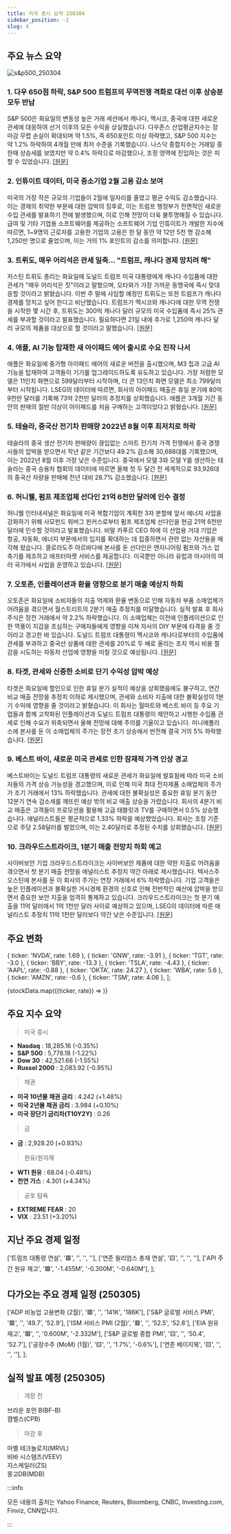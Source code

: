 ```yaml
---
title: 미국 증시 요약 250304
sidebar_position: -2
slug: 4
---
```


## 주요 뉴스 요약

![s&p500_250304](/map/250304.png)

### 1. **다우 650점 하락, S&P 500 트럼프의 무역전쟁 격화로 대선 이후 상승분 모두 반납**

S&P 500은 화요일의 변동성 높은 거래 세션에서 캐나다, 멕시코, 중국에 대한 새로운 관세에 대응하여 선거 이후의 모든 수익을 상실했습니다. 다우존스 산업평균지수는 장 마감 무렵 손실이 확대되며 약 1.5%, 즉 650포인트 이상 하락했고, S&P 500 지수는 약 1.2% 하락하여 4개월 만에 최저 수준을 기록했습니다. 나스닥 종합지수는 거래일 중 한때 상승세를 보였지만 약 0.4% 하락으로 마감했으나, 조정 영역에 진입하는 것은 피할 수 있었습니다. [[원문]](https://finance.yahoo.com/news/live/stock-market-today-dow-sinks-650-points-sp-500-wipes-out-post-election-gains-as-trump-trade-war-intensifies-210135991.html)

### 2. **인튜이트 데이터, 미국 중소기업 2월 고용 감소 보여**

미국의 가장 작은 규모의 기업들이 2월에 일자리를 줄였고 평균 수익도 감소했습니다. 이는 경제의 취약한 부문에 대한 압박의 징후로, 이는 트럼프 행정부가 전면적인 새로운 수입 관세를 발표하기 전에 발생했으며, 이로 인해 전망이 더욱 불투명해질 수 있습니다. 급여 및 기타 기업용 소프트웨어를 제공하는 소프트웨어 기업 인튜이트가 개발한 지수에 따르면, 1~9명의 근로자를 고용한 기업의 고용은 한 달 동안 약 12만 5천 명 감소해 1,250만 명으로 줄었으며, 이는 거의 1% 포인트의 감소를 의미합니다. [[원문]](https://www.reuters.com/markets/us/us-small-businesses-cut-jobs-february-intuit-data-show-2025-03-04/)

### 3. **트뤼도, 매우 어리석은 관세 일축... "트럼프, 캐나다 경제 망치려 해"**

저스틴 트뤼도 총리는 화요일에 도널드 트럼프 미국 대통령에게 캐나다 수입품에 대한 관세가 "매우 어리석은 짓"이라고 말했으며, 오타와가 가장 가까운 동맹국에 즉시 맞대응할 것이라고 밝혔습니다. 이번 주 말에 사임할 예정인 트뤼도는 또한 트럼프가 캐나다 경제를 망치고 싶어 한다고 비난했습니다. 트럼프가 멕시코와 캐나다에 대한 무역 전쟁을 시작한 몇 시간 후, 트뤼도는 300억 캐나다 달러 규모의 미국 수입품에 즉시 25% 관세를 부과할 것이라고 발표했습니다. 필요하다면 21일 내에 추가로 1,250억 캐나다 달러 규모의 제품을 대상으로 할 것이라고 말했습니다. [[원문]](https://www.reuters.com/world/canada-is-imposing-25-tariffs-30-bln-us-imports-says-trudeau-2025-03-04/)

### 4. **애플, AI 기능 탑재한 새 아이패드 에어 출시로 수요 진작 나서**

애플은 화요일에 중가형 아이패드 에어의 새로운 버전을 출시했으며, M3 칩과 고급 AI 기능을 탑재하여 고객들이 기기를 업그레이드하도록 유도하고 있습니다. 가장 저렴한 모델은 11인치 화면으로 599달러부터 시작하며, 더 큰 13인치 화면 모델은 최소 799달러부터 시작됩니다. LSEG의 데이터에 따르면, 회사의 아이패드 매출은 휴일 분기에 80억 9천만 달러를 기록해 73억 2천만 달러의 추정치를 상회했습니다. 애플은 3개월 기간 동안의 판매의 절반 이상이 아이패드를 처음 구매하는 고객이었다고 밝혔습니다. [[원문]](https://www.reuters.com/technology/apple-launches-new-ipad-air-with-ai-features-stoke-demand-2025-03-04/)

### 5. **테슬라, 중국산 전기차 판매량 2022년 8월 이후 최저치로 하락**

테슬라의 중국 생산 전기차 판매량이 끊임없는 스마트 전기차 가격 전쟁에서 중국 경쟁사들의 압박을 받으면서 작년 같은 기간보다 49.2% 감소해 30,688대를 기록했으며, 이는 2022년 8월 이후 가장 낮은 수준입니다. 중국에서 모델 3와 모델 Y를 생산하는 테슬라는 중국 승용차 협회의 데이터에 따르면 올해 첫 두 달간 전 세계적으로 93,926대의 중국산 차량을 판매해 전년 대비 28.7% 감소했습니다. [[원문]](https://www.reuters.com/business/autos-transportation/teslas-china-made-ev-sales-fall-492-february-2025-03-04/)

### 6. **허니웰, 펌프 제조업체 선다인 21억 6천만 달러에 인수 결정**

허니웰 인터내셔널은 화요일에 미국 복합기업이 계획한 3자 분할에 앞서 에너지 사업을 강화하기 위해 사모펀드 워버그 핀커스로부터 펌프 제조업체 선다인을 현금 21억 6천만 달러에 인수할 것이라고 발표했습니다. 비말 카푸르 CEO 하에 이 산업용 거대 기업은 항공, 자동화, 에너지 부문에서의 입지를 확대하는 데 집중하면서 관련 없는 자산들을 매각해 왔습니다. 콜로라도주 아르바다에 본사를 둔 선다인은 엔지니어링 펌프와 가스 압축기를 제조하고 애프터마켓 서비스를 제공합니다. 미국뿐만 아니라 유럽과 아시아의 여러 국가에서 사업을 운영하고 있습니다. [[원문]](https://www.reuters.com/markets/deals/honeywell-nears-22-billion-deal-pump-and-compressor-maker-sundyne-wsj-reports-2025-03-04/)

### 7. **오토존, 인플레이션과 환율 영향으로 분기 매출 예상치 하회**

오토존은 화요일에 소비자들의 지출 억제와 환율 변동으로 인해 자동차 부품 소매업체가 어려움을 겪으면서 월스트리트의 2분기 매출 추정치를 미달했습니다. 실적 발표 후 회사 주식은 장전 거래에서 약 2.2% 하락했습니다. 이 소매업체는 이전에 인플레이션으로 인한 역풍이 지갑을 조심하는 구매자들에게 영향을 미쳐 자사의 DIY 부문에 타격을 줄 것이라고 경고한 바 있습니다. 도널드 트럼프 대통령이 멕시코와 캐나다로부터의 수입품에 관세를 부과하고 중국산 상품에 대한 관세를 20%로 두 배로 올리는 조치 역시 비용 절감을 시도하는 자동차 산업에 영향을 미칠 것으로 예상됩니다. [[원문]](https://www.reuters.com/business/autos-transportation/autozone-misses-quarterly-revenue-estimates-inflation-currency-rates-2025-03-04/)

### 8. **타겟, 관세와 신중한 소비로 단기 수익성 압박 예상**

타겟은 화요일에 할인으로 인한 휴일 분기 실적이 예상을 상회했음에도 불구하고, 연간 비교 매출 전망을 추정치 이하로 제시했으며, 관세와 소비자 지출에 대한 불확실성이 1분기 수익에 영향을 줄 것이라고 밝혔습니다. 이 회사는 월마트와 베스트 바이 등 주요 기업들과 함께 고착화된 인플레이션과 도널드 트럼프 대통령이 제안하고 시행한 수입품 관세로 인해 수요가 위축되면서 올해 전망에 대해 주의를 기울이고 있습니다. 미니애폴리스에 본사를 둔 이 소매업체의 주가는 장전 초기 상승에서 반전해 결국 거의 5% 하락했습니다. [[원문]](https://www.reuters.com/business/retail-consumer/target-sees-near-term-profit-squeeze-tariffs-cautious-spending-2025-03-04/)

### 9. **베스트 바이, 새로운 미국 관세로 인한 잠재적 가격 인상 경고**

베스트바이는 도널드 트럼프 대통령의 새로운 관세가 화요일에 발효됨에 따라 미국 소비자들의 가격 상승 가능성을 경고했으며, 이로 인해 미국 최대 전자제품 소매업체의 주가가 조기 거래에서 13% 하락했습니다. 관세에 대한 불확실성은 중요한 휴일 분기 동안 12분기 연속 감소세를 깨뜨린 예상 밖의 비교 매출 상승을 가렸습니다. 회사의 4분기 비교 매출은 고객들이 프로모션을 활용해 고급 태블릿과 TV를 구매하면서 0.5% 상승했습니다. 애널리스트들은 평균적으로 1.33% 하락을 예상했었습니다. 회사는 조정 기준으로 주당 2.58달러를 벌었으며, 이는 2.40달러로 추정된 수치를 상회했습니다. [[원문]](https://www.reuters.com/business/retail-consumer/best-buy-posts-surprise-rise-quarterly-sales-2025-03-04/)

### 10. **크라우드스트라이크, 1분기 매출 전망치 하회 예고**

사이버보안 기업 크라우드스트라이크는 사이버보안 제품에 대한 약한 지출로 어려움을 겪으면서 첫 분기 매출 전망을 애널리스트 추정치 약간 아래로 제시했습니다. 텍사스주 오스틴에 본사를 둔 이 회사의 주가는 연장 거래에서 6% 하락했습니다. 기업 고객들은 높은 인플레이션과 불확실한 거시경제 환경의 신호로 인해 전반적인 예산에 압박을 받으면서 중요한 보안 지출을 엄격히 통제하고 있습니다. 크라우드스트라이크는 첫 분기 매출을 11억 달러에서 1억 1천만 달러 사이로 예상하고 있으며, LSEG의 데이터에 따른 애널리스트 추정치 11억 1천만 달러보다 약간 낮은 수준입니다. [[원문]](https://www.reuters.com/technology/cybersecurity/crowdstrike-forecasts-first-quarter-revenue-below-estimates-2025-03-04/)

## 주요 변화

  { ticker: 'NVDA', rate: 1.69 },
  { ticker: 'GNW', rate: -3.91 },
  { ticker: 'TGT', rate: -3.0 },
  { ticker: 'BBY', rate: -13.3 },
  { ticker: 'TSLA', rate: -4.43 },
  { ticker: 'AAPL', rate: -0.88 },
  { ticker: 'OKTA', rate: 24.27 },
  { ticker: 'WBA', rate: 5.6 },
  { ticker: 'AMZN', rate: -0.6 },
  { ticker: 'TSM', rate: 4.06 },
];

{stockData.map(({ticker, rate}) => <StockCardMini key={ticker} ticker={ticker} rate={rate}></StockCardMini>)}

## 주요 지수 요약

> 미국 증시

- **Nasdaq** : 18,285.16 (-0.35%)
- **S&P 500** : 5,778.18 (-1.22%)
- **Dow 30** : 42,521.66 (-1.55%)
- **Russel 2000** : 2,083.92 (-0.95%)

> 채권

- **미국 10년물 채권 금리** : 4.242 (+1.48%)
- **미국 2년물 채권 금리** : 3.984 (+0.10%)
- **미국 장단기 금리차(T10Y2Y)** : 0.26

> 금

- **금** : 2,928.20 (+0.93%)

> 원유/원자재

- **WTI 원유** : 68.04 (-0.48%)
- **천연 가스** : 4.301 (+4.34%)

> 공포 탐욕

- **EXTREME FEAR** : 20
- **VIX** : 23.51 (+3.20%)

## 지난 주요 경제 일정

  ['트럼프 대통령 연설', '🟥', '', '', ''],
  ['연준 윌리엄스 총재 연설', '🟨', '', '', ''],
  ['API 주간 원유 재고', '🟩', '-1.455M', '-0.300M', '-0.640M'],
];

<EconomicCalendar data={eventsData} />

## 다가오는 주요 경제 일정 (250305)

  ['ADP 비농업 고용변화 (2월)', '🟥', '', '141K', '186K'],
  ['S&P 글로벌 서비스 PMI', '🟥', '', '49.7', '52.9'],
  ['ISM 서비스 PMI (2월)', '🟥', '', '52.5', '52.8'],
  ['EIA 원유재고', '🟥', '', '0.600M', '-2.332M'],
  ['S&P 글로벌 종합 PMI', '🟨', '', '50.4', '52.7'],
  ['공장수주 (MoM) (1월)', '🟨', '', '1.7%', '-0.6%'],
  ['연준 베이지북', '🟨', '', '', ''],
];

<EconomicCalendar data={nextEventsData} />

## 실적 발표 예정 (250305)

> 개장 전

브라운 포먼 B(BF-B)  
캠벨스(CPB)

> 마감 후

마벨 테크놀로지(MRVL)  
비바 시스템즈(VEEV)  
지스케일러(ZS)  
몽고DB(MDB)

:::info

모든 내용의 출처는 Yahoo Finance, Reuters, Bloomberg, CNBC, Investing.com, Finviz, CNN입니다.

:::
